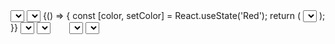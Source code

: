 
<Meta title="Components/Select" />

<Canvas>
  <Story name="Select">
    <Select label="Favorite Color" htmlFor="id">
      <Item>Red</Item>
      <Item>Orange</Item>
      <Item>Yellow</Item>
    </Select>
  </Story>
</Canvas>

<Canvas>
  <Story name="defaultSelectedKey">
    <Select
      label="Choose Color (uncontrolled)"
      htmlFor="id"
      defaultSelectedKey="Red"
    >
      <Item key="Red">Red</Item>
      <Item key="Orange">Orange</Item>
      <Item key="Yellow">Yellow</Item>
      <Item key="Green">Green</Item>
      <Item key="Blue">Blue</Item>
      <Item key="Purple">Purple</Item>
    </Select>
  </Story>
</Canvas>

<Canvas>
  <Story name="selectedKey">
    {() => {
      const [color, setColor] = React.useState('Red');
      return (
        <Select
          label="Choose Color (controlled)"
          htmlFor="id"
          selectedKey={color}
          onSelectionChange={selected => setColor(selected)}
        >
          <Item key="Red">Red</Item>
          <Item key="Orange">Orange</Item>
          <Item key="Yellow">Yellow</Item>
          <Item key="Green">Green</Item>
          <Item key="Blue">Blue</Item>
          <Item key="Purple">Purple</Item>
        </Select>
      );
    }}
  </Story>
</Canvas>

<Canvas>
  <Story name="disabledKeys">
    <Select
      label="Favorite Color"
      htmlFor="id"
      disabledKeys={['Orange', 'Yellow']}
    >
      <Item key="Red">Red</Item>
      <Item key="Blue">Blue</Item>
      <Item key="Orange">Orange</Item>
      <Item key="Yellow">Yellow</Item>
    </Select>
  </Story>
</Canvas>

<Canvas>
  <Story name="placeholderSelect">
    <Select label="Favorite Color" htmlFor="id" placeholder="MyLabel">
      <Item>Red</Item>
      <Item>Orange</Item>
      <Item>Yellow</Item>
    </Select>
  </Story>
</Canvas>

<Canvas>
  <Story name="disabledSelect">
    <Select disabled placeholder="disabled Select">
      <Item>disabled Item</Item>
    </Select>
  </Story>
</Canvas>

<Canvas>
  <Story name="requiredSelect">
    <Select required label="required Select">
      <Item>Option 1</Item>
      <Item>Option 2</Item>
    </Select>
  </Story>
</Canvas>

<Canvas>
  <Story name="errorSelect">
    <Select error="Please choose one option!" label="error Select">
      <Item>Option 1</Item>
      <Item>Option 2</Item>
    </Select>
  </Story>
</Canvas>
